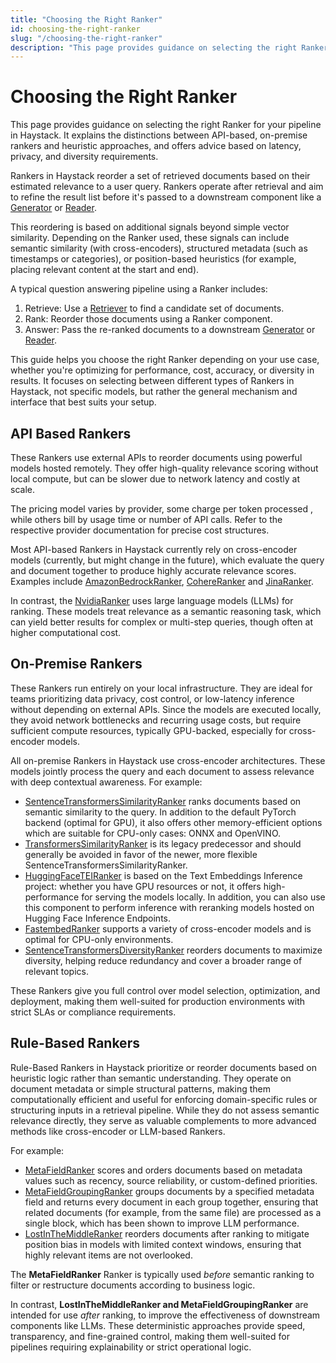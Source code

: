```yaml
---
title: "Choosing the Right Ranker"
id: choosing-the-right-ranker
slug: "/choosing-the-right-ranker"
description: "This page provides guidance on selecting the right Ranker for your pipeline in Haystack. It explains the distinctions between API-based, on-premise rankers and heuristic approaches, and offers advice based on latency, privacy, and diversity requirements."
---
```


# Choosing the Right Ranker

This page provides guidance on selecting the right Ranker for your pipeline in Haystack. It explains the distinctions between API-based, on-premise rankers and heuristic approaches, and offers advice based on latency, privacy, and diversity requirements.

Rankers in Haystack reorder a set of retrieved documents based on their estimated relevance to a user query. Rankers operate after retrieval and aim to refine the result list before it's passed to a downstream component like a [Generator](../generators.mdx) or [Reader](../readers.mdx).

This reordering is based on additional signals beyond simple vector similarity. Depending on the Ranker used, these signals can include semantic similarity (with cross-encoders), structured metadata (such as timestamps or categories), or position-based heuristics (for example, placing relevant content at the start and end).

A typical question answering pipeline using a Ranker includes:

1. Retrieve: Use a [Retriever](../retrievers.mdx) to find a candidate set of documents.  
2. Rank: Reorder those documents using a Ranker component.  
3. Answer: Pass the re-ranked documents to a downstream [Generator](../generators.mdx) or [Reader](../readers.mdx).

This guide helps you choose the right Ranker depending on your use case, whether you're optimizing for performance, cost, accuracy, or diversity in results. It focuses on selecting between different types of Rankers in Haystack, not specific models, but rather the general mechanism and interface that best suits your setup.

## API Based Rankers

These Rankers use external APIs to reorder documents using powerful models hosted remotely. They offer high-quality relevance scoring without local compute, but can be slower due to network latency and costly at scale.

The pricing model varies by provider, some charge per token processed , while others bill by usage time or number of API calls. Refer to the respective provider documentation for precise cost structures.

Most API-based Rankers in Haystack currently rely on cross-encoder models (currently, but might change in the future), which evaluate the query and document together to produce highly accurate relevance scores. Examples include [AmazonBedrockRanker](amazonbedrockranker.mdx), [CohereRanker](cohereranker.mdx) and [JinaRanker](jinaranker.mdx).

In contrast, the [NvidiaRanker](nvidiaranker.mdx) uses large language models (LLMs) for ranking. These models treat relevance as a semantic reasoning task, which can yield better results for complex or multi-step queries, though often at higher computational cost.

## On-Premise Rankers

These Rankers run entirely on your local infrastructure. They are ideal for teams prioritizing data privacy, cost control, or low-latency inference without depending on external APIs. Since the models are executed locally, they avoid network bottlenecks and recurring usage costs, but require sufficient compute resources, typically GPU-backed, especially for cross-encoder models.

All on-premise Rankers in Haystack use cross-encoder architectures. These models jointly process the query and each document to assess relevance with deep contextual awareness. For example:

- [SentenceTransformersSimilarityRanker](sentencetransformerssimilarityranker.mdx) ranks documents based on semantic similarity to the query. In addition to the default PyTorch backend (optimal for GPU), it also offers other memory-efficient options which are suitable for CPU-only cases: ONNX and OpenVINO.  
- [TransformersSimilarityRanker](transformerssimilarityranker.mdx) is its legacy predecessor and should generally be avoided in favor of the newer, more flexible SentenceTransformersSimilarityRanker.  
- [HuggingFaceTEIRanker](huggingfaceteiranker.mdx) is based on the Text Embeddings Inference project: whether you have GPU resources or not, it offers high-performance for serving the models locally. In addition, you can also use this component to perform inference with reranking models hosted on Hugging Face Inference Endpoints.  
- [FastembedRanker](fastembedranker.mdx) supports a variety of cross-encoder models and is optimal for CPU-only environments.  
- [SentenceTransformersDiversityRanker](sentencetransformersdiversityranker.mdx) reorders documents to maximize diversity, helping reduce redundancy and cover a broader range of relevant topics.

These Rankers give you full control over model selection, optimization, and deployment, making them well-suited for production environments with strict SLAs or compliance requirements.

## Rule-Based Rankers

Rule-Based Rankers in Haystack prioritize or reorder documents based on heuristic logic rather than semantic understanding. They operate on document metadata or simple structural patterns, making them computationally efficient and useful for enforcing domain-specific rules or structuring inputs in a retrieval pipeline. While they do not assess semantic relevance directly, they serve as valuable complements to more advanced methods like cross-encoder or LLM-based Rankers.

For example:

- [MetaFieldRanker](metafieldranker.mdx) scores and orders documents based on metadata values such as recency, source reliability, or custom-defined priorities.  
- [MetaFieldGroupingRanker](metafieldgroupingranker.mdx) groups documents by a specified metadata field and returns every document in each group together, ensuring that related documents (for example, from the same file) are processed as a single block, which has been shown to improve LLM performance.  
- [LostInTheMiddleRanker](lostinthemiddleranker.mdx) reorders documents after ranking to mitigate position bias in models with limited context windows, ensuring that highly relevant items are not overlooked.

The **MetaFieldRanker** Ranker is typically used _before_ semantic ranking to filter or restructure documents according to business logic.

In contrast, **LostInTheMiddleRanker and MetaFieldGroupingRanker** are intended for use _after_ ranking, to improve the effectiveness of downstream components like LLMs. These deterministic approaches provide speed, transparency, and fine-grained control, making them well-suited for pipelines requiring explainability or strict operational logic.